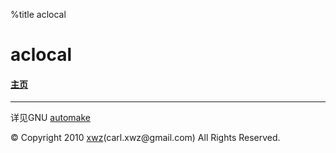 %title aclocal
=aclocal=
====[[../../index|主页]]====
----

详见GNU [[automake]]

© Copyright 2010 [http://xuwenzhang.org xwz](carl.xwz@gmail.com) All Rights Reserved.
